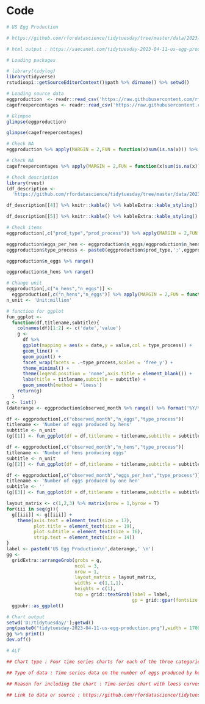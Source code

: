 # Code

```{r eval=TRUE,echo=TRUE,results='hold'}
# US Egg Production

# https://github.com/rfordatascience/tidytuesday/tree/master/data/2023/2023-04-11

# html output : https://saecanet.com/tidytuesday-2023-04-11-us-egg-production.html

# Loading packages

# library(tidylog)
library(tidyverse)
rstudioapi::getSourceEditorContext()$path %>% dirname() %>% setwd()

# Loading source data
eggproduction  <- readr::read_csv('https://raw.githubusercontent.com/rfordatascience/tidytuesday/master/data/2023/2023-04-11/egg-production.csv')
cagefreepercentages <- readr::read_csv('https://raw.githubusercontent.com/rfordatascience/tidytuesday/master/data/2023/2023-04-11/cage-free-percentages.csv')

# Glimpse
glimpse(eggproduction)
```

```{r eval=TRUE,echo=TRUE,results='hold'}
glimpse(cagefreepercentages)
```

```{r eval=TRUE,echo=TRUE,results='hold'}
# Check NA
eggproduction %>% apply(MARGIN = 2,FUN = function(x)sum(is.na(x))) %>% data.frame()
```

```{r eval=TRUE,echo=TRUE,results='hold'}
# Check NA
cagefreepercentages %>% apply(MARGIN = 2,FUN = function(x)sum(is.na(x))) %>% data.frame()
```

```{r eval=TRUE,echo=TRUE,results='hold'}
# Check description
library(rvest)
(df_description <- 
  'https://github.com/rfordatascience/tidytuesday/tree/master/data/2023/2023-04-11' %>% read_html()  %>% html_table())
```

```{r eval=TRUE,echo=TRUE,results='hold'}
df_description[[4]] %>% knitr::kable() %>% kableExtra::kable_styling()
```

```{r eval=TRUE,echo=TRUE,results='hold'}
df_description[[5]] %>% knitr::kable() %>% kableExtra::kable_styling()
```

```{r eval=TRUE,echo=TRUE,results='hold'}
# Check items
eggproduction[,c("prod_type","prod_process")] %>% apply(MARGIN = 2,FUN = function(x)unique(x))
```

```{r eval=TRUE,echo=TRUE,results='hold'}
eggproduction$eggs_per_hen <- eggproduction$n_eggs/eggproduction$n_hens
eggproduction$type_process <- paste0(eggproduction$prod_type,':',eggproduction$prod_process)
```

```{r eval=TRUE,echo=TRUE,results='hold'}
eggproduction$n_eggs %>% range()
```

```{r eval=TRUE,echo=TRUE,results='hold'}
eggproduction$n_hens %>% range()
```

```{r eval=TRUE,echo=TRUE,results='hold'}
# Change unit
eggproduction[,c("n_hens","n_eggs")] <- 
  eggproduction[,c("n_hens","n_eggs")] %>% apply(MARGIN = 2,FUN = function(x)x*10^-6)
n_unit <- 'Unit:million'
```

```{r eval=TRUE,echo=TRUE,results='hold'}
# function for ggplot
fun_ggplot <- 
  function(df,titlename,subtitle){
    colnames(df)[1:2] <- c('date','value')
    g <- 
      df %>% 
      ggplot(mapping = aes(x = date,y = value,col = type_process)) + 
      geom_line() + 
      geom_point() + 
      facet_wrap(facets = .~type_process,scales = 'free_y') + 
      theme_minimal() + 
      theme(legend.position = 'none',axis.title = element_blank()) + 
      labs(title = titlename,subtitle = subtitle) +
      geom_smooth(method = 'loess')
    return(g)
  }
g <- list()
(daterange <- eggproduction$observed_month %>% range() %>% format('%Y/%m/%d') %>% paste0(collapse = ' - '))
```

```{r eval=TRUE,echo=TRUE,results='hold',fig.show='asis'}
df <- eggproduction[,c("observed_month","n_eggs","type_process")]
titlename <- 'Number of eggs produced by hens'
subtitle <- n_unit
(g[[1]] <- fun_ggplot(df = df,titlename = titlename,subtitle = subtitle))
```

```{r eval=TRUE,echo=TRUE,results='hold',fig.show='asis'}
df <- eggproduction[,c("observed_month","n_hens","type_process")]
titlename <- 'Number of hens producing eggs'
subtitle <- n_unit
(g[[2]] <- fun_ggplot(df = df,titlename = titlename,subtitle = subtitle))
```

```{r eval=TRUE,echo=TRUE,results='hold',fig.show='asis'}
df <- eggproduction[,c("observed_month","eggs_per_hen","type_process")]
titlename <- 'Number of eggs produced by one hen'
subtitle <- ''
(g[[3]] <- fun_ggplot(df = df,titlename = titlename,subtitle = subtitle))
```

```{r eval=TRUE,echo=TRUE,results='hold'}
layout_matrix <- c(1,2,3) %>% matrix(nrow = 1,byrow = T)
for(iii in seq(g)){
  g[[iii]] <- g[[iii]] + 
    theme(axis.text = element_text(size = 17),
          plot.title = element_text(size = 19),
          plot.subtitle = element_text(size = 16),
          strip.text = element_text(size = 14))
}
label <- paste0('US Egg Production\n',daterange,' \n')
gg <- 
  gridExtra::arrangeGrob(grobs = g,
                         ncol = 3,
                         nrow = 1,
                         layout_matrix = layout_matrix,
                         widths = c(1,1,1),
                         heights = c(1),
                         top = grid::textGrob(label = label,
                                              gp = grid::gpar(fontsize = 25))) %>%
  ggpubr::as_ggplot()
```

```{r eval=TRUE,echo=TRUE,results='hide'}
# Chart output
setwd('D:/tidytuesday/');getwd()
png(paste0("tidytuesday-2023-04-11-us-egg-production.png"),width = 1700,height = 800)
gg %>% print()
dev.off()

# ALT

## Chart type : Four time series charts for each of the three categories.

## Type of data : Time series data on the number of eggs produced by hens, the number of hens producing eggs, and the number of eggs produced by one hen in the United States by egg type (hatching or table) and production process(cage-free (organic), cage-free (non-organic), all(cage-free and conventional housing)).

## Reason for including the chart : Time-series chart with loess curves to identify time-series trends in egg production and hen counts for each egg type and production process in the United States.

## Link to data or source : https://github.com/rfordatascience/tidytuesday/blob/master/data/2023/2023-04-11/readme.md
```
